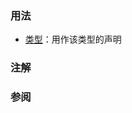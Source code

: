 {{cpp/keyword/title|{{tt|char32_t}} {{mark since c++11}}}}
{{cpp/keyword/navbar}}

===用法===
* [[cpp/language/types#char32_t|{{tt|char32_t}} 类型]]：用作该类型的声明

===注解===
{{feature test macro|__cpp_unicode_characters|新字符类型 ({{c/core|char16_t}} 和 {{c/core|char32_t}})|value=200704L|std=C++11}}

===参阅===
{{cpp/keywords/fundamental types list}}

{{langlinks|ar|de|en|fr|it|ja|ko|pl|pt|ru}}